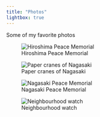 ```yaml
---
title: "Photos"
lightbox: true
---
```


Some of my favorite photos


::: {layout-ncol=3}

![Hiroshima Peace Memorial](230706_hiroshima.jpg){group="gallery"}

![Paper cranes of Nagasaki](230711_nagasaki_cranes.jpg){group="gallery"}

![Nagasaki Peace Memorial](230711_nagasaki.jpg){group="gallery"}

![Neighbourhood watch](231010_poonkari.jpg){group="gallery"}

:::